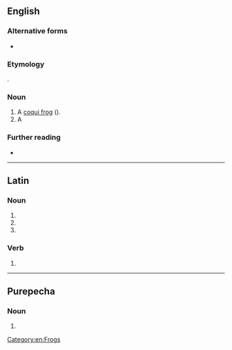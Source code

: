 {{also|coquí}}
==English==

===Alternative forms===
* {{alter|en|coquí}}

===Etymology===
{{bor|en|es-PR|coquí}}.

===Noun===
{{en-noun}}

# A [[coqui frog]] ({{taxlink|Eleutherodactylus coqui|species|ver=190916}}).
# A {{vern|coqui francolin}}

===Further reading===
* {{pedia|coquí}}

[[Category:en:Frogs]]

----

==Latin==

===Noun===
{{la-noun-form|coquī}}

# {{inflection of|la|coquus||gen|s}}
# {{inflection of|la|coquus||nom|p}}
# {{inflection of|la|coquus||voc|p}}

===Verb===
{{la-verb-form|coquī}}

# {{inflection of|la|coquō||pres|pasv|inf}}

----

==Purepecha==

===Noun===
{{head|pua|noun}}

# {{obsolete spelling of|pua|kóki}}